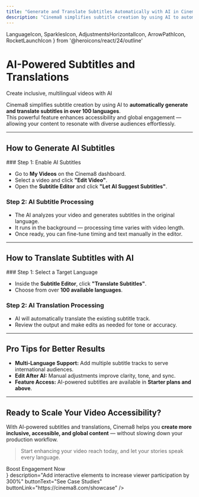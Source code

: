 ```yaml
---
title: "Generate and Translate Subtitles Automatically with AI in Cinema8"
description: "Cinema8 simplifies subtitle creation by using AI to automatically generate and translate subtitles in over 100 languages. This feature enhances accessibility and engagement, making your videos more inclusive and globally available."
---
```


  LanguageIcon,
  SparklesIcon,
  AdjustmentsHorizontalIcon,
  ArrowPathIcon,
  RocketLaunchIcon
} from '@heroicons/react/24/outline'

# AI-Powered Subtitles and Translations  
<span className="block text-gray-500 text-base font-normal mt-1">Create inclusive, multilingual videos with AI</span>

Cinema8 simplifies subtitle creation by using AI to **automatically generate and translate subtitles in over 100 languages**.  
This powerful feature enhances accessibility and global engagement — allowing your content to resonate with diverse audiences effortlessly.

---

## <span className="inline-flex items-center gap-2 text-gray-900 dark:text-white"><SparklesIcon className="w-5 h-5 text-blue-600" /> How to Generate AI Subtitles</span>

<Steps>
### Step 1: Enable AI Subtitles

- Go to **My Videos** on the Cinema8 dashboard.  
- Select a video and click **"Edit Video"**.  
- Open the **Subtitle Editor** and click **"Let AI Suggest Subtitles"**.

### Step 2: AI Subtitle Processing

- The AI analyzes your video and generates subtitles in the original language.  
- It runs in the background — processing time varies with video length.  
- Once ready, you can fine-tune timing and text manually in the editor.
</Steps>

---

## <span className="inline-flex items-center gap-2 text-gray-900 dark:text-white"><LanguageIcon className="w-5 h-5 text-blue-600" /> How to Translate Subtitles with AI</span>

<Steps>
### Step 1: Select a Target Language

- Inside the **Subtitle Editor**, click **"Translate Subtitles"**.  
- Choose from over **100 available languages**.

### Step 2: AI Translation Processing

- AI will automatically translate the existing subtitle track.  
- Review the output and make edits as needed for tone or accuracy.
</Steps>

---

## <span className="inline-flex items-center gap-2 text-gray-900 dark:text-white"><AdjustmentsHorizontalIcon className="w-5 h-5 text-blue-600" /> Pro Tips for Better Results</span>

- **Multi-Language Support:** Add multiple subtitle tracks to serve international audiences.  
- **Edit After AI:** Manual adjustments improve clarity, tone, and sync.  
- **Feature Access:** AI-powered subtitles are available in **Starter plans and above**.  

---

## <span className="inline-flex items-center gap-2 text-gray-900 dark:text-white"><ArrowPathIcon className="w-5 h-5 text-blue-600" /> Ready to Scale Your Video Accessibility?</span>

With AI-powered subtitles and translations, Cinema8 helps you **create more inclusive, accessible, and global content** — without slowing down your production workflow.

> Start enhancing your video reach today, and let your stories speak every language.

<div className="my-10">
  <CTA2
    title={
      <div className="flex items-center justify-center gap-2">
        <RocketLaunchIcon className="w-6 h-6" />
        <span>Boost Engagement Now</span>
      </div>
    }
    description="Add interactive elements to increase viewer participation by 300%"
    buttonText="See Case Studies"
    buttonLink="https://cinema8.com/showcase"
  />
</div>
